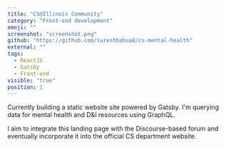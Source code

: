 ```yaml
---
title: "CS@Illinois Community"
category: "Front-end development"
emoji: ""
screenshot: "screenshot.png"
github: "https://github.com/sureshbabua8/cs-mental-health"
external: ""
tags:
  - ReactJS
  - Gatsby
  - Front-end
visible: "true"
position: 1
---
```


Currently building a static website site powered by Gatsby.  I'm querying data for mental health and D&I resources using GraphQL.  

I aim to integrate this landing page with the Discourse-based forum and eventually incorporate it into the official CS department website.
